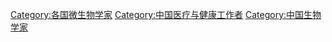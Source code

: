 [[Category:各国微生物学家|Category:各国微生物学家]]
[[Category:中国医疗与健康工作者|Category:中国医疗与健康工作者]]
[[Category:中国生物学家|Category:中国生物学家]]